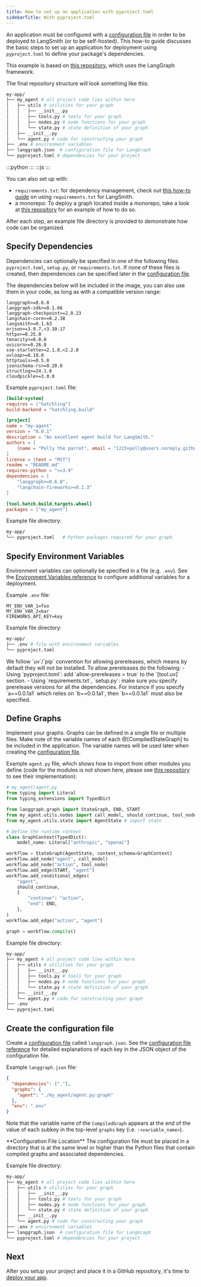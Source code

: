 ```yaml
---
title: How to set up an application with pyproject.toml
sidebarTitle: With pyproject.toml
---
```



An application must be configured with a [configuration file](/langsmith/cli#configuration-file) in order to be deployed to LangSmith (or to be self-hosted). This how-to guide discusses the basic steps to set up an application for deployment using `pyproject.toml` to define your package's dependencies.

This example is based on [this repository](https://github.com/langchain-ai/langgraph-example-pyproject), which uses the LangGraph framework.

The final repository structure will look something like this:

```bash
my-app/
├── my_agent # all project code lies within here
│   ├── utils # utilities for your graph
│   │   ├── __init__.py
│   │   ├── tools.py # tools for your graph
│   │   ├── nodes.py # node functions for your graph
│   │   └── state.py # state definition of your graph
│   ├── __init__.py
│   └── agent.py # code for constructing your graph
├── .env # environment variables
├── langgraph.json  # configuration file for LangGraph
└── pyproject.toml # dependencies for your project
```
<Tip>
:::python
<FrameworkAgnosticPy/>
:::
:::js
<FrameworkAgnosticJS/>
:::
</Tip>

You can also set up with:

- `requirements.txt`: for dependency management, check out [this how-to guide](/langsmith/setup-app-requirements-txt) on using `requirements.txt` for LangSmith.
- a monorepo: To deploy a graph located inside a monorepo, take a look at [this repository](https://github.com/langchain-ai/langgraph-example-monorepo) for an example of how to do so.

After each step, an example file directory is provided to demonstrate how code can be organized.

## Specify Dependencies

Dependencies can optionally be specified in one of the following files: `pyproject.toml`, `setup.py`, or `requirements.txt`. If none of these files is created, then dependencies can be specified later in the [configuration file](#create-the-configuration-file).

The dependencies below will be included in the image, you can also use them in your code, as long as with a compatible version range:

```
langgraph>=0.6.0
langgraph-sdk>=0.1.66
langgraph-checkpoint>=2.0.23
langchain-core>=0.2.38
langsmith>=0.1.63
orjson>=3.9.7,<3.10.17
httpx>=0.25.0
tenacity>=8.0.0
uvicorn>=0.26.0
sse-starlette>=2.1.0,<2.2.0
uvloop>=0.18.0
httptools>=0.5.0
jsonschema-rs>=0.20.0
structlog>=24.1.0
cloudpickle>=3.0.0
```

Example `pyproject.toml` file:

```toml
[build-system]
requires = ["hatchling"]
build-backend = "hatchling.build"

[project]
name = "my-agent"
version = "0.0.1"
description = "An excellent agent build for LangSmith."
authors = [
    {name = "Polly the parrot", email = "1223+polly@users.noreply.github.com"}
]
license = {text = "MIT"}
readme = "README.md"
requires-python = ">=3.9"
dependencies = [
    "langgraph>=0.6.0",
    "langchain-fireworks>=0.1.3"
]

[tool.hatch.build.targets.wheel]
packages = ["my_agent"]
```

Example file directory:

```bash
my-app/
└── pyproject.toml   # Python packages required for your graph
```

## Specify Environment Variables

Environment variables can optionally be specified in a file (e.g. `.env`). See the [Environment Variables reference](/langsmith/env-var) to configure additional variables for a deployment.

Example `.env` file:

```
MY_ENV_VAR_1=foo
MY_ENV_VAR_2=bar
FIREWORKS_API_KEY=key
```

Example file directory:

```bash
my-app/
├── .env # file with environment variables
└── pyproject.toml
```

<Tip>
We follow `uv`/`pip` convention for allowing prereleases, which means by default they will not be installed. To allow prereleases do the following:
- Using `pyproject.toml`: add `allow-prereleases = true` to the `[tool.uv]` section.
- Using `requirements.txt`, `setup.py`: make sure you specify prerelease versions for all the dependencies. For instance if you specify `a==0.0.1a1` which relies on `b==0.0.1a1`, then `b==0.0.1a1` must also be specified.
</Tip>

## Define Graphs

Implement your graphs. Graphs can be defined in a single file or multiple files. Make note of the variable names of each @[CompiledStateGraph] to be included in the application. The variable names will be used later when creating the [configuration file](/langsmith/cli#configuration-file).

Example `agent.py` file, which shows how to import from other modules you define (code for the modules is not shown here, please see [this repository](https://github.com/langchain-ai/langgraph-example-pyproject) to see their implementation):

```python
# my_agent/agent.py
from typing import Literal
from typing_extensions import TypedDict

from langgraph.graph import StateGraph, END, START
from my_agent.utils.nodes import call_model, should_continue, tool_node # import nodes
from my_agent.utils.state import AgentState # import state

# Define the runtime context
class GraphContext(TypedDict):
    model_name: Literal["anthropic", "openai"]

workflow = StateGraph(AgentState, context_schema=GraphContext)
workflow.add_node("agent", call_model)
workflow.add_node("action", tool_node)
workflow.add_edge(START, "agent")
workflow.add_conditional_edges(
    "agent",
    should_continue,
    {
        "continue": "action",
        "end": END,
    },
)
workflow.add_edge("action", "agent")

graph = workflow.compile()
```

Example file directory:

```bash
my-app/
├── my_agent # all project code lies within here
│   ├── utils # utilities for your graph
│   │   ├── __init__.py
│   │   ├── tools.py # tools for your graph
│   │   ├── nodes.py # node functions for your graph
│   │   └── state.py # state definition of your graph
│   ├── __init__.py
│   └── agent.py # code for constructing your graph
├── .env
└── pyproject.toml
```

## Create the configuration file

Create a [configuration file](/langsmith/cli#configuration-file) called `langgraph.json`. See the [configuration file reference](/langsmith/cli#configuration-file) for detailed explanations of each key in the JSON object of the configuration file.

Example `langgraph.json` file:

```json
{
  "dependencies": ["."],
  "graphs": {
    "agent": "./my_agent/agent.py:graph"
  },
  "env": ".env"
}
```

Note that the variable name of the `CompiledGraph` appears at the end of the value of each subkey in the top-level `graphs` key (i.e. `:<variable_name>`).

<Warning>
**Configuration File Location**
The configuration file must be placed in a directory that is at the same level or higher than the Python files that contain compiled graphs and associated dependencies.
</Warning>

Example file directory:

```bash
my-app/
├── my_agent # all project code lies within here
│   ├── utils # utilities for your graph
│   │   ├── __init__.py
│   │   ├── tools.py # tools for your graph
│   │   ├── nodes.py # node functions for your graph
│   │   └── state.py # state definition of your graph
│   ├── __init__.py
│   └── agent.py # code for constructing your graph
├── .env # environment variables
├── langgraph.json  # configuration file for LangGraph
└── pyproject.toml # dependencies for your project
```

## Next

After you setup your project and place it in a GitHub repository, it's time to [deploy your app](/langsmith/deployment-quickstart).
